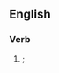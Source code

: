 ==English==

===Verb===
{{head|en|verb form}}

# {{en-past of|drop|nodot=1}}; {{obsolete spelling of|dropped|lang=en|nocap=1}}